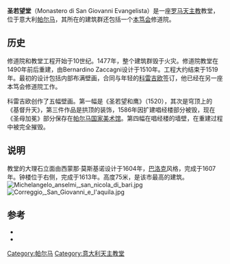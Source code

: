 {{Infobox religious building
|building_name         = {{unbulleted list|圣若望堂 (帕尔马)|{{small|{{native name|it|Monastero di San Giovanni Evangelista}}}}}}
|image                 = San Giovanni Evangelista.JPG
|image_size            = 200px
|caption               = 立面
|location              = 意大利[[帕尔马_(意大利)|帕尔马]]
|geo                   = 
|religious_affiliation = [[罗马天主教|罗马天主教]]
|architect             = Bernardino Zaccagni
|architecture_style    = 文艺复兴
|groundbreaking        = 1490
|year_completed        = 1519
}}
'''圣若望堂'''（Monastero di San Giovanni Evangelista）是一座[[罗马天主教|罗马天主教]]教堂，位于意大利[[帕尔马_(意大利)|帕尔马]]，其所在的建筑群还包括一个[[本笃会|本笃会]]修道院。

==历史==
修道院和教堂工程开始于10世纪。1477年，整个建筑群毁于火灾。修道院教堂在1490年前后重建，由Bernardino Zaccagni设计于1510年。工程大约结束于1519年。最初的设计包括内部布满壁画，合同与年轻的[[科雷吉欧|科雷吉欧]]签订，他已经在另一座本笃会修道院工作。

科雷吉欧创作了五幅壁画。第一幅是《圣若望和鹰》（1520），其次是穹顶上的《基督升天》，第三件作品是拱顶的装饰，1586年因扩建唱经楼部分被毁，现在《圣母加冕》部分保存在[[帕尔马国家美术馆|帕尔马国家美术馆]]。第四幅在唱经楼的墙壁，在重建过程中被完全摧毁。

==说明==
教堂的大理石立面由西蒙那·莫斯基诺设计于1604年，[[巴洛克|巴洛克]]风格，完成于1607年。钟楼位于右侧，完成于1613年。高度75米，是该市最高的建筑。
[[File:Michelangelo_anselmi,_san_nicola_di_bari.jpg|thumb]]
[[Image:Correggio,_San_Giovanni_e_l'aquila.jpg|thumb]]

==参考==
*{{cite book|title=Emilia-Romagna|publisher=Touring Editore|year=1998}}
*{{cite book|first=Giuseppe |last=Adani|title=Correggio pittore universale|publisher=Silvana Editoriale|location=Correggio |year=2007|isbn=978-88-366-0977-2}}

{{coord|44|48|10|N|10|19|57|E|type:landmark_source:kolossus-itwiki|display=title}}

[[Category:帕尔马|Category:帕尔马]]
[[Category:意大利天主教堂|Category:意大利天主教堂]]